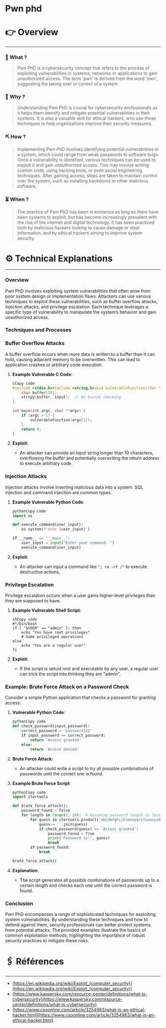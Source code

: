 # Pwn phd


# 👉 Overview

---

### 👀 What ?

> Pwn PhD is a cybersecurity concept that refers to the process of exploiting vulnerabilities in systems, networks or applications to gain unauthorized access. The term 'pwn' is derived from the word 'own', suggesting the taking over or control of a system.
> 

### 🧐 Why ?

> Understanding Pwn PhD is crucial for cybersecurity professionals as it helps them identify and mitigate potential vulnerabilities in their systems. It is also a valuable skill for ethical hackers, who use these techniques to help organizations improve their security measures.
> 

### ⛏️ How ?

> Implementing Pwn PhD involves identifying potential vulnerabilities in a system, which could range from weak passwords to software bugs. Once a vulnerability is identified, various techniques can be used to exploit it and gain unauthorized access. This may involve writing custom code, using hacking tools, or even social engineering techniques. After gaining access, steps are taken to maintain control over the system, such as installing backdoors or other malicious software.
> 

### ⏳ When ?

> The practice of Pwn PhD has been in existence as long as there have been systems to exploit, but has become increasingly prevalent with the rise of the internet and digital technology. It has been practiced both by malicious hackers looking to cause damage or steal information, and by ethical hackers aiming to improve system security.
> 

# ⚙️ Technical Explanations

---

### Overview

Pwn PhD involves exploiting system vulnerabilities that often arise from poor system design or implementation flaws. Attackers can use various techniques to exploit these vulnerabilities, such as buffer overflow attacks, injection attacks, and privilege escalation. Each technique leverages a specific type of vulnerability to manipulate the system’s behavior and gain unauthorized access.

### Techniques and Processes

### Buffer Overflow Attacks

A buffer overflow occurs when more data is written to a buffer than it can hold, causing adjacent memory to be overwritten. This can lead to application crashes or arbitrary code execution.

1. **Example Vulnerable C Code**:
    
    ```c
    cCopy code
    #include <stdio.h>#include <string.h>void vulnerableFunction(char *input) {
        char buffer[10];
        strcpy(buffer, input);  // No bounds checking
    }
    
    int main(int argc, char **argv) {
        if (argc > 1) {
            vulnerableFunction(argv[1]);
        }
        return 0;
    }
    
    ```
    
2. **Exploit**:
    - An attacker can provide an input string longer than 10 characters, overflowing the buffer and potentially overwriting the return address to execute arbitrary code.

### Injection Attacks

Injection attacks involve inserting malicious data into a system. SQL injection and command injection are common types.

1. **Example Vulnerable Python Code**:
    
    ```python
    pythonCopy code
    import os
    
    def execute_command(user_input):
        os.system(f'echo {user_input}')
    
    if __name__ == "__main__":
        user_input = input("Enter your command: ")
        execute_command(user_input)
    
    ```
    
2. **Exploit**:
    - An attacker can input a command like `"; rm -rf /"` to execute destructive actions.

### Privilege Escalation

Privilege escalation occurs when a user gains higher-level privileges than they are supposed to have.

1. **Example Vulnerable Shell Script**:
    
    ```
    shCopy code
    #!/bin/bash
    if [ "$USER" == "admin" ]; then
        echo "You have root privileges"
        # Some privileged operations
    else
        echo "You are a regular user"
    fi
    
    ```
    
2. **Exploit**:
    - If the script is setuid root and executable by any user, a regular user can trick the script into thinking they are "admin".

### Example: Brute Force Attack on a Password Check

Consider a simple Python application that checks a password for granting access:

1. **Vulnerable Python Code**:
    
    ```python
    pythonCopy code
    def check_password(input_password):
        correct_password = 'password123'
        if input_password == correct_password:
            return 'Access granted'
        else:
            return 'Access denied'
    
    ```
    
2. **Brute Force Attack**:
    - An attacker could write a script to try all possible combinations of passwords until the correct one is found.
3. **Example Brute Force Script**:
    
    ```python
    pythonCopy code
    import itertools
    
    def brute_force_attack():
        password_found = False
        for length in range(1, 10):  # Assuming password length is less than 10
            for guess in itertools.product('abcdefghijklmnopqrstuvwxyz0123456789', repeat=length):
                guess = ''.join(guess)
                if check_password(guess) == 'Access granted':
                    password_found = True
                    print('Password is:', guess)
                    break
            if password_found:
                break
    
    brute_force_attack()
    
    ```
    
4. **Explanation**:
    - The script generates all possible combinations of passwords up to a certain length and checks each one until the correct password is found.

### Conclusion

Pwn PhD encompasses a range of sophisticated techniques for exploiting system vulnerabilities. By understanding these techniques and how to defend against them, security professionals can better protect systems from potential attacks. The provided examples illustrate the basics of common exploitation methods, highlighting the importance of robust security practices to mitigate these risks.

# 🖇️ Références

---

- [https://en.wikipedia.org/wiki/Exploit_(computer_security)](https://en.wikipedia.org/wiki/Exploit_(computer_security))
- [https://www.kaspersky.com/resource-center/definitions/what-is-cybersecurity](https://www.kaspersky.com/resource-center/definitions/what-is-cybersecurity)
- [https://www.csoonline.com/article/3254983/what-is-an-ethical-hacker.html](https://www.csoonline.com/article/3254983/what-is-an-ethical-hacker.html)